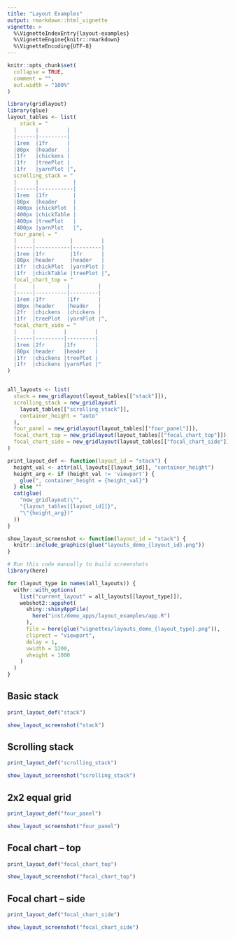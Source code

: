 ```yaml
---
title: "Layout Examples"
output: rmarkdown::html_vignette
vignette: >
  %\VignetteIndexEntry{layout-examples}
  %\VignetteEngine{knitr::rmarkdown}
  %\VignetteEncoding{UTF-8}
---
```



```r
knitr::opts_chunk$set(
  collapse = TRUE,
  comment = "",
  out.width = "100%"
)
```



```r
library(gridlayout)
library(glue)
layout_tables <- list(
    stack = "
  |      |         |
  |------|---------|
  |1rem  |1fr      |
  |80px  |header   |
  |1fr   |chickens |
  |1fr   |treePlot |
  |1fr   |yarnPlot |",
  scrolling_stack = "
  |      |           |
  |------|-----------|
  |1rem  |1fr        |
  |80px  |header     |
  |400px |chickPlot  |
  |400px |chickTable |
  |400px |treePlot   |
  |400px |yarnPlot   |",
  four_panel = "
  |     |           |         |
  |-----|-----------|---------|
  |1rem |1fr        |1fr      |
  |80px |header     |header   |
  |1fr  |chickPlot  |yarnPlot |
  |1fr  |chickTable |treePlot |",
  focal_chart_top = "
  |     |          |         |
  |-----|----------|---------|
  |1rem |1fr       |1fr      |
  |80px |header    |header   |
  |2fr  |chickens  |chickens |
  |1fr  |treePlot  |yarnPlot |",
  focal_chart_side = "
  |     |         |         |
  |-----|---------|---------|
  |1rem |2fr      |1fr      |
  |80px |header   |header   |
  |1fr  |chickens |treePlot |
  |1fr  |chickens |yarnPlot |"
)


all_layouts <- list(
  stack = new_gridlayout(layout_tables[["stack"]]),
  scrolling_stack = new_gridlayout(
    layout_tables[["scrolling_stack"]],
    container_height = "auto"
  ),
  four_panel = new_gridlayout(layout_tables[["four_panel"]]),
  focal_chart_top = new_gridlayout(layout_tables[["focal_chart_top"]]),
  focal_chart_side = new_gridlayout(layout_tables[["focal_chart_side"]])
)

print_layout_def <- function(layout_id = "stack") {
  height_val <- attr(all_layouts[[layout_id]], "container_height")
  height_arg <- if (height_val != 'viewport') {
    glue(", container_height = {height_val}")
  } else ""
  cat(glue(
    "new_gridlayout(\"",
    "{layout_tables[[layout_id]]}",
    "\"{height_arg})"
  ))
}

show_layout_screenshot <- function(layout_id = "stack") {
  knitr::include_graphics(glue("layouts_demo_{layout_id}.png"))
}
```


```r
# Run this code manually to build screenshots
library(here)

for (layout_type in names(all_layouts)) {
  withr::with_options(
    list("current_layout" = all_layouts[[layout_type]]),
    webshot2::appshot(
      shiny::shinyAppFile(
        here("inst/demo_apps/layout_examples/app.R")
      ),
      file = here(glue("vignettes/layouts_demo_{layout_type}.png")),
      cliprect = "viewport",
      delay = 1,
      vwidth = 1200,
      vheight = 1000
    )
  )
}

```


## Basic stack


```r
print_layout_def("stack")
```

```r
show_layout_screenshot("stack")
```



## Scrolling stack

```r
print_layout_def("scrolling_stack")
```

```r
show_layout_screenshot("scrolling_stack")
```


## 2x2 equal grid 

```r
print_layout_def("four_panel")
```

```r
show_layout_screenshot("four_panel")
```



## Focal chart -- top

```r
print_layout_def("focal_chart_top")
```

```r
show_layout_screenshot("focal_chart_top")
```


## Focal chart -- side

```r
print_layout_def("focal_chart_side")
```

```r
show_layout_screenshot("focal_chart_side")
```


